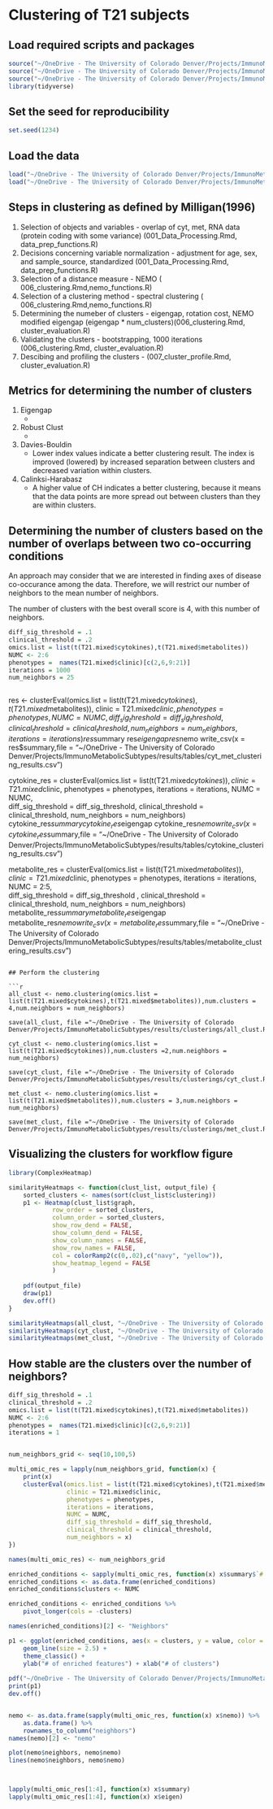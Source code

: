 # Clustering of T21 subjects

## Load required scripts and packages
```r
source("~/OneDrive - The University of Colorado Denver/Projects/ImmunoMetabolicSubtypes/R/data_prep_functions.R")
source("~/OneDrive - The University of Colorado Denver/Projects/ImmunoMetabolicSubtypes/R/nemo_functions.R")
source("~/OneDrive - The University of Colorado Denver/Projects/ImmunoMetabolicSubtypes/R/cluster_evaluation.R")
library(tidyverse)
```

## Set the seed for reproducibility

``` r
set.seed(1234)
```

## Load the data
```r
load("~/OneDrive - The University of Colorado Denver/Projects/ImmunoMetabolicSubtypes/data/processed/T21_standardized_cyt_met.RData")
load("~/OneDrive - The University of Colorado Denver/Projects/ImmunoMetabolicSubtypes/data/processed/processed_transcriptome.RData")
```

## Steps in clustering as defined by Milligan(1996)

1. Selection of objects and variables - overlap of cyt, met, RNA data (protein coding with some variance) (001_Data_Processing.Rmd, data_prep_functions.R)
2. Decisions concerning variable normalization - adjustment for age, sex, and sample_source, standardized (001_Data_Processing.Rmd, data_prep_functions.R)
3. Selection of a distance measure - NEMO ( 006_clustering.Rmd,nemo_functions.R)
4. Selection of a clustering method - spectral clustering ( 006_clustering.Rmd,nemo_functions.R)
5. Determining the numeber of clusters - eigengap, rotation cost, NEMO modified eigengap (eigengap * num_clusters)(006_clustering.Rmd, cluster_evaluation.R)
6. Validating the clusters - bootstrapping, 1000 iterations (006_clustering.Rmd, cluster_evaluation.R)
7. Descibing and profiling the clusters - (007_cluster_profile.Rmd, cluster_evaluation.R) 


## Metrics for determining the number of clusters
1. Eigengap
	* 
2. Robust Clust
   *
3. Davies-Bouldin
   * Lower index values indicate a better clustering result. The index is improved (lowered) by increased separation between clusters and decreased variation within clusters.
4. Calinksi-Harabasz
   * A higher value of CH indicates a better clustering, because it means that the data points are more spread out between clusters than they are within clusters.

## Determining the number of clusters based on the number of overlaps between two co-occurring conditions


An  approach may consider that we are interested in finding axes of disease co-occurance among the data. Therefore, we will restrict our number of neighbors to the mean number of neighbors. 

The number of clusters with the best overall score is 4, with this number of neighbors. 

```r
diff_sig_threshold = .1
clinical_threshold = .2
omics.list = list(t(T21.mixed$cytokines),t(T21.mixed$metabolites))
NUMC <- 2:6
phenotypes =  names(T21.mixed$clinic)[c(2,6,9:21)]
iterations = 1000
num_neighbors = 25

```

``` r

```

res <- clusterEval(omics.list = list(t(T21.mixed$cytokines),t(T21.mixed$metabolites)),
                clinic = T21.mixed$clinic,
                phenotypes = phenotypes,
                NUMC = NUMC,  
                diff_sig_threshold = diff_sig_threshold,
                clinical_threshold = clinical_threshold,
                num_neighbors = num_neighbors,
                iterations = iterations)
res$summary
res$eigengap
res$nemo
write_csv(x = res$summary,file = "~/OneDrive - The University of Colorado Denver/Projects/ImmunoMetabolicSubtypes/results/tables/cyt_met_clustering_results.csv")


cytokine_res = clusterEval(omics.list = list(t(T21.mixed$cytokines)),
						clinic = T21.mixed$clinic,
					 	phenotypes = phenotypes,
					  	iterations = iterations, 
						NUMC = NUMC,  
                      diff_sig_threshold = diff_sig_threshold,
                      clinical_threshold = clinical_threshold,
                      num_neighbors = num_neighbors)
cytokine_res$summary
cytokine_res$eigengap
cytokine_res$nemo
write_csv(x = cytokine_res$summary,file = "~/OneDrive - The University of Colorado Denver/Projects/ImmunoMetabolicSubtypes/results/tables/cytokine_clustering_results.csv")

metabolite_res = clusterEval(omics.list = list(t(T21.mixed$metabolites)),
						clinic = T21.mixed$clinic,
					 	phenotypes = phenotypes,
					  	iterations = iterations, 
						NUMC = 2:5,  
                      diff_sig_threshold = diff_sig_threshold ,
                      clinical_threshold = clinical_threshold,
                      num_neighbors = num_neighbors)
metabolite_res$summary
metabolite_res$eigengap
metabolite_res$nemo
write_csv(x = metabolite_res$summary,file = "~/OneDrive - The University of Colorado Denver/Projects/ImmunoMetabolicSubtypes/results/tables/metabolite_clustering_results.csv")
```

## Perform the clustering

```r
all_clust <- nemo.clustering(omics.list = list(t(T21.mixed$cytokines),t(T21.mixed$metabolites)),num.clusters = 4,num.neighbors = num_neighbors)

save(all_clust, file ="~/OneDrive - The University of Colorado Denver/Projects/ImmunoMetabolicSubtypes/results/clusterings/all_clust.RData")

cyt_clust <- nemo.clustering(omics.list = list(t(T21.mixed$cytokines)),num.clusters =2,num.neighbors = num_neighbors)

save(cyt_clust, file ="~/OneDrive - The University of Colorado Denver/Projects/ImmunoMetabolicSubtypes/results/clusterings/cyt_clust.RData")

met_clust <- nemo.clustering(omics.list = list(t(T21.mixed$metabolites)),num.clusters = 3,num.neighbors = num_neighbors)

save(met_clust, file ="~/OneDrive - The University of Colorado Denver/Projects/ImmunoMetabolicSubtypes/results/clusterings/met_clust.RData")

```

## Visualizing the clusters for workflow figure

```r
library(ComplexHeatmap)

similarityHeatmaps <- function(clust_list, output_file) {
    sorted_clusters <- names(sort(clust_list$clustering))
    p1 <- Heatmap(clust_list$graph,
            row_order = sorted_clusters,
            column_order = sorted_clusters,
            show_row_dend = FALSE,
            show_column_dend = FALSE,
            show_column_names = FALSE,
            show_row_names = FALSE,
            col = colorRamp2(c(0,.02),c("navy", "yellow")),
            show_heatmap_legend = FALSE
            )
    
    pdf(output_file)
    draw(p1)
    dev.off()
}

similarityHeatmaps(all_clust, "~/OneDrive - The University of Colorado Denver/Projects/ImmunoMetabolicSubtypes/results/similarity_heatmaps/met_cyt.pdf")
similarityHeatmaps(cyt_clust, "~/OneDrive - The University of Colorado Denver/Projects/ImmunoMetabolicSubtypes/results/similarity_heatmaps/cyt.pdf")
similarityHeatmaps(met_clust, "~/OneDrive - The University of Colorado Denver/Projects/ImmunoMetabolicSubtypes/results/similarity_heatmaps/met.pdf")


```


## How stable are the clusters over the number of neighbors?

```r
diff_sig_threshold = .1
clinical_threshold = .2
omics.list = list(t(T21.mixed$cytokines),t(T21.mixed$metabolites))
NUMC <- 2:6
phenotypes =  names(T21.mixed$clinic)[c(2,6,9:21)]
iterations = 1


num_neighbors_grid <- seq(10,100,5)

multi_omic_res = lapply(num_neighbors_grid, function(x) {
    print(x)
    clusterEval(omics.list = list(t(T21.mixed$cytokines),t(T21.mixed$metabolites)),
                clinic = T21.mixed$clinic,
                phenotypes = phenotypes,
                iterations = iterations,
                NUMC = NUMC,  
                diff_sig_threshold = diff_sig_threshold,
                clinical_threshold = clinical_threshold,
                num_neighbors = x)
})

names(multi_omic_res) <- num_neighbors_grid

enriched_conditions <- sapply(multi_omic_res, function(x) x$summary$`# of enriched conditions`)
enriched_conditions <- as.data.frame(enriched_conditions)
enriched_conditions$clusters <- NUMC

enriched_conditions <- enriched_conditions %>%
    pivot_longer(cols = -clusters)

names(enriched_conditions)[2] <- "Neighbors"

p1 <- ggplot(enriched_conditions, aes(x = clusters, y = value, color = Neighbors)) +
    geom_line(size = 2.5) +
    theme_classic() +
    ylab("# of enriched features") + xlab("# of clusters") 
    
pdf("~/OneDrive - The University of Colorado Denver/Projects/ImmunoMetabolicSubtypes/results/neighbors/num_neighbors_2024_01_12.pdf", height = 4, width = 10)
print(p1)
dev.off()


nemo <- as.data.frame(sapply(multi_omic_res, function(x) x$nemo)) %>%
    as.data.frame() %>%
    rownames_to_column("neighbors")
names(nemo)[2] <- "nemo"

plot(nemo$neighbors, nemo$nemo)
lines(nemo$neighbors, nemo$nemo)



lapply(multi_omic_res[1:4], function(x) x$summary)
lapply(multi_omic_res[1:4], function(x) x$eigen)


```
